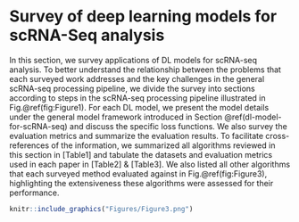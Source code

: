 
# Survey of deep learning models for scRNA-Seq analysis  {#Survey}


In this section, we survey applications of DL models for scRNA-seq analysis. To better understand the relationship between the problems that each surveyed work addresses and the key challenges in the general scRNA-seq processing pipeline,  we divide the survey into sections according to steps in the scRNA-seq processing pipeline illustrated in Fig.\@ref(fig:Figure1). For each DL model, we present the model details under the general model framework introduced in Section \@ref(dl-model-for-scRNA-seq) and discuss the specific loss functions. We also survey the evaluation metrics and summarize the evaluation results. To facilitate cross-references of the information, we summarized all algorithms reviewed in this section in [Table1] and tabulate the datasets and evaluation metrics used in each paper in [Table2] & [Table3]. We also listed all other algorithms that each surveyed method evaluated against in Fig.\@ref(fig:Figure3), highlighting the extensiveness these algorithms were assessed for their performance. 


```r
knitr::include_graphics("Figures/Figure3.png")

```
